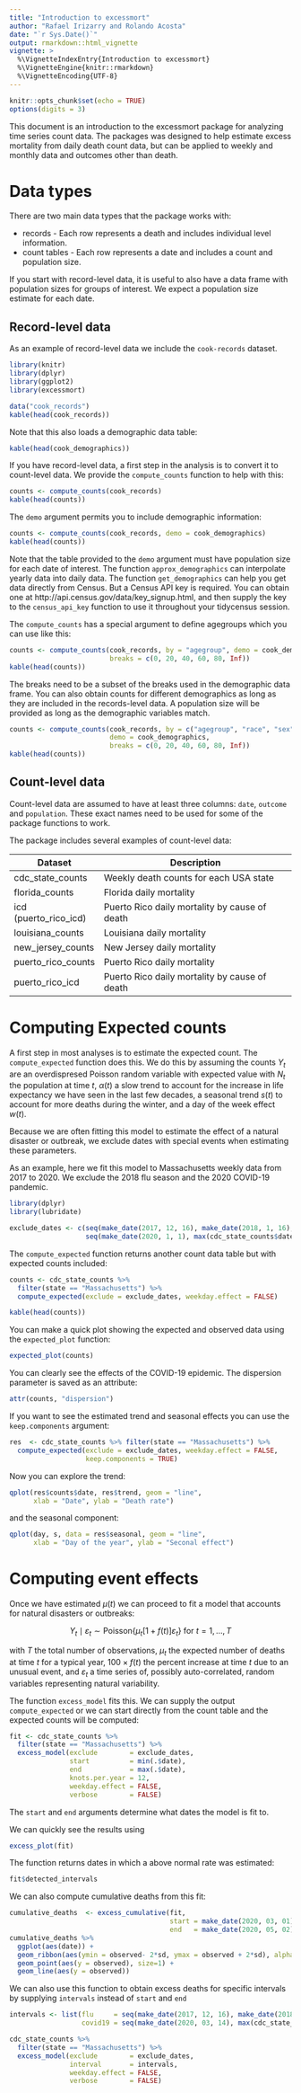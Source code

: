 ```yaml
---
title: "Introduction to excessmort"
author: "Rafael Irizarry and Rolando Acosta"
date: "`r Sys.Date()`"
output: rmarkdown::html_vignette
vignette: >
  %\VignetteIndexEntry{Introduction to excessmort}
  %\VignetteEngine{knitr::rmarkdown}
  %\VignetteEncoding{UTF-8}
---
```


```r
knitr::opts_chunk$set(echo = TRUE)
options(digits = 3)
```

This document is an introduction to the excessmort package for analyzing time series count data. The packages was designed to help estimate excess mortality from daily death count data, but can be applied to weekly and monthly data and outcomes other than death.

# Data types

There are two main data types that the package works with:

* records - Each row represents a death and includes individual level information. 
* count tables - Each row represents a date and includes a count and population size.

If you start with record-level data, it is useful to also have a data frame with population sizes for groups of interest. We expect a population size estimate for each date.

## Record-level data

As an example of record-level data we include the `cook-records` dataset.

```r
library(knitr)
library(dplyr)
library(ggplot2)
library(excessmort)

data("cook_records")
kable(head(cook_records))
```

Note that this also loads a demographic data table:

```r
kable(head(cook_demographics))
```

If you have record-level data, a first step in the analysis is to convert it to count-level data. We provide the `compute_counts` function to help with this:

```r
counts <- compute_counts(cook_records)
kable(head(counts))
```

The `demo` argument permits you to include demographic information:

```r
counts <- compute_counts(cook_records, demo = cook_demographics)
kable(head(counts))
```

Note that the table provided to the `demo` argument must have population size for each date of interest. The function `approx_demographics` can interpolate yearly data into daily data. The function `get_demographics` can help you get data directly from Census. But a Census API key is required.  You can obtain one at http://api.census.gov/data/key_signup.html, and then supply the key to the `census_api_key` function to use it throughout your tidycensus session.

The `compute_counts` has a special argument to define agegroups which you can use like this:

```r
counts <- compute_counts(cook_records, by = "agegroup", demo = cook_demographics, 
                         breaks = c(0, 20, 40, 60, 80, Inf))
kable(head(counts))
```

The breaks need to be a subset of the breaks used in the demographic data frame. You can also obtain counts for different demographics as long as they are included in the records-level data. A population size will be provided as long as the demographic variables match.

```r
counts <- compute_counts(cook_records, by = c("agegroup", "race", "sex"), 
                         demo = cook_demographics, 
                         breaks = c(0, 20, 40, 60, 80, Inf))
kable(head(counts))
```


## Count-level data

Count-level data are assumed to have at least three columns: `date`, `outcome` and `population`. These exact names need to be used for some of the package functions to work.

The package includes several examples of count-level data:

|Dataset | Description|
|---------|-----------------------|
|cdc_state_counts     |      Weekly death counts for each USA state|
|florida_counts        |     Florida daily mortality|
|icd (puerto_rico_icd)  |    Puerto Rico daily mortality by cause of death|
|louisiana_counts        |   Louisiana daily mortality|
|new_jersey_counts        |  New Jersey daily mortality|
|puerto_rico_counts        | Puerto Rico daily mortality|
|puerto_rico_icd            |Puerto Rico daily mortality by cause of death|


# Computing Expected counts

A first step in most analyses is to estimate the expected count. The `compute_expected` function does this. We do this by assuming the counts $Y_t$ are an overdispresed Poisson random variable with expected value
\begin{equation}
    \mu_t = N_t \exp[\alpha(t) + s(t) + w(t)]
\end{equation}
with $N_t$ the population at time $t$, $\alpha(t)$ a slow trend to account for the increase in life expectancy we have seen in the last few decades, a seasonal trend $s(t)$ to account for more deaths during the winter, and a day of the week effect $w(t)$.

Because we are often fitting this model to estimate the effect of a natural disaster or outbreak, we exclude dates with special events when estimating these parameters.

As an example, here we fit this model to Massachusetts weekly data from 2017 to 2020. We exclude the 2018 flu season and the 2020 COVID-19 pandemic.

```r
library(dplyr)
library(lubridate)

exclude_dates <- c(seq(make_date(2017, 12, 16), make_date(2018, 1, 16), by = "day"),
                   seq(make_date(2020, 1, 1), max(cdc_state_counts$date), by = "day"))
```

The `compute_expected` function returns another count data table but with expected counts included:

```r
counts <- cdc_state_counts %>% 
  filter(state == "Massachusetts") %>%
  compute_expected(exclude = exclude_dates, weekday.effect = FALSE)

kable(head(counts))
```

You can make a quick plot showing the expected and observed data using the `expected_plot` function:

```r
expected_plot(counts)
```

You can clearly see the effects of the COVID-19 epidemic. The dispersion parameter is saved as an attribute:

```r
attr(counts, "dispersion")
```

If you want to see the estimated trend and seasonal effects you can use the `keep.components` argument:

```r
res  <- cdc_state_counts %>% filter(state == "Massachusetts") %>%
  compute_expected(exclude = exclude_dates, weekday.effect = FALSE,
                   keep.components = TRUE)
```

Now you can explore the trend:

```r
qplot(res$counts$date, res$trend, geom = "line", 
      xlab = "Date", ylab = "Death rate")
```

and the seasonal component:

```r
qplot(day, s, data = res$seasonal, geom = "line", 
      xlab = "Day of the year", ylab = "Seconal effect")
```

# Computing event effects

Once we have estimated $\mu(t)$ we can proceed to fit a model that accounts for natural disasters or outbreaks:

$$
Y_t \mid \varepsilon_t \sim 
    \mbox{Poisson}\left\{ \mu_t \right[1 + f(t) \left]  \varepsilon_t \right\} \mbox{ for } t = 1, \dots,T
$$

with $T$ the total number of observations, $\mu_t$ the expected number of deaths at time $t$ for a typical year, $100 \times f(t)$ the percent increase at time $t$  due to an unusual event, and $\varepsilon_t$ a time series of, possibly auto-correlated, random variables representing natural variability. 

The function `excess_model` fits this. We can supply the output `compute_expected` or we can start directly from the count table and the expected counts will be computed:

```r
fit <- cdc_state_counts %>% 
  filter(state == "Massachusetts") %>%
  excess_model(exclude        = exclude_dates,
               start          = min(.$date),
               end            = max(.$date),
               knots.per.year = 12,
               weekday.effect = FALSE,
               verbose        = FALSE)
```

The `start` and `end` arguments determine what dates the model is fit to.

We can quickly see the results using

```r
excess_plot(fit)
```

The function returns dates in which a above normal rate was estimated:

```r
fit$detected_intervals
```

We can also compute cumulative deaths from this fit:

```r
cumulative_deaths  <- excess_cumulative(fit, 
                                        start = make_date(2020, 03, 01),
                                        end   = make_date(2020, 05, 02))
cumulative_deaths %>%
  ggplot(aes(date)) +
  geom_ribbon(aes(ymin = observed- 2*sd, ymax = observed + 2*sd), alpha = 0.5) +
  geom_point(aes(y = observed), size=1) +
  geom_line(aes(y = observed))
```

We can also use this function to obtain excess deaths for specific intervals by supplying `intervals` instead of `start` and `end`

```r
intervals <- list(flu     = seq(make_date(2017, 12, 16), make_date(2018, 2, 10), by = "day"),
                  covid19 = seq(make_date(2020, 03, 14), max(cdc_state_counts$date), by = "day"))

cdc_state_counts %>% 
  filter(state == "Massachusetts") %>%
  excess_model(exclude        = exclude_dates,
               interval       = intervals,
               weekday.effect = FALSE,
               verbose        = FALSE)
```


